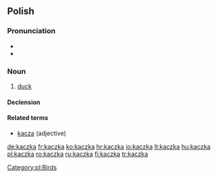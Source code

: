 ==Polish==

===Pronunciation===
* {{audio|Pl-kaczka.ogg|audio}}
* {{IPA|[ˈkat͡ʂka]|lang=pl}}

===Noun===
{{infl|pl|noun|g=f}}

# [[duck]]

====Declension====
{{pl-decl-noun-ka|kacz}}

====Related terms====
* [[kacza]] (adjective)

[[Category:pl:Birds]]

[[de:kaczka]]
[[fr:kaczka]]
[[ko:kaczka]]
[[hr:kaczka]]
[[io:kaczka]]
[[lt:kaczka]]
[[hu:kaczka]]
[[pl:kaczka]]
[[ro:kaczka]]
[[ru:kaczka]]
[[fi:kaczka]]
[[tr:kaczka]]